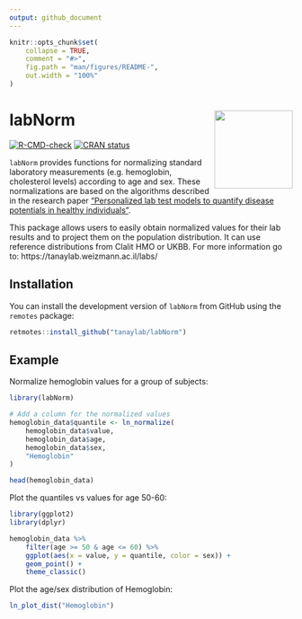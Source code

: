 ```yaml
---
output: github_document
---
```


<!-- README.md is generated from README.Rmd. Please edit that file -->

```r
knitr::opts_chunk$set(
    collapse = TRUE,
    comment = "#>",
    fig.path = "man/figures/README-",
    out.width = "100%"
)
```

# labNorm <img src="man/figures/logo.png" align="right" height="139" />

<!-- badges: start -->
[![R-CMD-check](https://github.com/tanaylab/labNorm/actions/workflows/R-CMD-check.yaml/badge.svg)](https://github.com/tanaylab/labNorm/actions/workflows/R-CMD-check.yaml)
[![CRAN status](https://www.r-pkg.org/badges/version/labNorm)](https://CRAN.R-project.org/package=labNorm)
<!-- badges: end -->

`labNorm` provides functions for normalizing standard laboratory measurements (e.g. hemoglobin, cholesterol levels) according to age and sex. These normalizations are based on the algorithms described in the research paper ["Personalized lab test models to quantify disease potentials in healthy individuals"](https://doi.org/10.1038/s41591-021-01468-6). 

This package allows users to easily obtain normalized values for their lab results and to project them on the population distribution. It can use reference distributions from Clalit HMO or UKBB. For more information go to: https://tanaylab.weizmann.ac.il/labs/

## Installation

You can install the development version of `labNorm` from GitHub using the `remotes` package:

``` r
retmotes::install_github("tanaylab/labNorm")
```

## Example

Normalize hemoglobin values for a group of subjects:


```r
library(labNorm)

# Add a column for the normalized values
hemoglobin_data$quantile <- ln_normalize(
    hemoglobin_data$value,
    hemoglobin_data$age,
    hemoglobin_data$sex,
    "Hemoglobin"
)

head(hemoglobin_data)
```

Plot the quantiles vs values for age 50-60: 

```r
library(ggplot2)
library(dplyr)

hemoglobin_data %>%
    filter(age >= 50 & age <= 60) %>%
    ggplot(aes(x = value, y = quantile, color = sex)) +
    geom_point() +
    theme_classic()
```

Plot the age/sex distribution of Hemoglobin: 

```r
ln_plot_dist("Hemoglobin")
```
